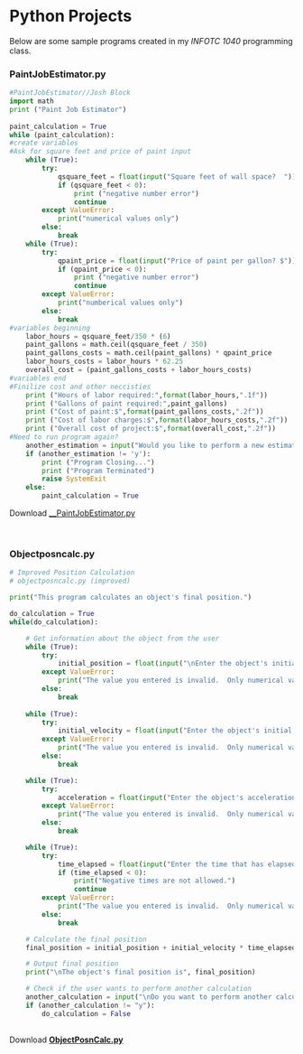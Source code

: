 <p>&nbsp;</p>
# __Python Projects__
<p> Below are some sample programs created in my _INFOTC 1040_ programming class.</p>
### PaintJobEstimator.py
```python
#PaintJobEstimator//Josh Block
import math 
print ("Paint Job Estimator")
 
paint_calculation = True
while (paint_calculation):
#create variables
#Ask for square feet and price of paint input
    while (True):
        try:
            qsquare_feet = float(input("Square feet of wall space?  "))
            if (qsquare_feet < 0):
                print ("negative number error")
                continue
        except ValueError:
            print("numerical values only")
        else:
            break
    while (True):
        try:
            qpaint_price = float(input("Price of paint per gallon? $"))
            if (qpaint_price < 0):
                print ("negative number error")
                continue
        except ValueError:
            print("numberical values only")
        else:
            break
#variables beginning
    labor_hours = qsquare_feet/350 * (6)
    paint_gallons = math.ceil(qsquare_feet / 350)
    paint_gallons_costs = math.ceil(paint_gallons) * qpaint_price
    labor_hours_costs = labor_hours * 62.25
    overall_cost = (paint_gallons_costs + labor_hours_costs)
#variables end
#Finilize cost and other neccisties
    print ("Hours of labor required:",format(labor_hours,".1f"))
    print ("Gallons of paint required:",paint_gallons)
    print ("Cost of paint:$",format(paint_gallons_costs,".2f"))
    print ("Cost of labor charges:$",format(labor_hours_costs,".2f"))
    print ("Overall cost of project:$",format(overall_cost,".2f"))
#Need to run program again?
    another_estimation = input("Would you like to perform a new estimation? (Y/N): ").lower().strip()
    if (another_estimation != 'y'):
        print ("Program Closing...")
        print ("Program Terminated")
        raise SystemExit 
    else:
        paint_calculation = True

```
Download [__PaintJobEstimator.py](Coding Files/paintjobestimator.py)
<p>&nbsp;</p>
### Objectposncalc.py
```python
# Improved Position Calculation
# objectposncalc.py (improved)

print("This program calculates an object's final position.")

do_calculation = True
while(do_calculation):

    # Get information about the object from the user
    while (True):
        try:
            initial_position = float(input("\nEnter the object's initial position: "))
        except ValueError:
            print("The value you entered is invalid.  Only numerical values are valid.");
        else:
            break
        
    while (True):
        try:
            initial_velocity = float(input("Enter the object's initial velocity: "))
        except ValueError:
            print("The value you entered is invalid.  Only numerical values are valid.");
        else:
            break

    while (True):
        try:
            acceleration = float(input("Enter the object's acceleration: "))           
        except ValueError:
            print("The value you entered is invalid.  Only numerical values are valid.");
        else:
            break

    while (True):
        try:
            time_elapsed = float(input("Enter the time that has elapsed: "))
            if (time_elapsed < 0):
                print("Negative times are not allowed.")
                continue
        except ValueError:
            print("The value you entered is invalid.  Only numerical values are valid.");
        else:
            break

    # Calculate the final position
    final_position = initial_position + initial_velocity * time_elapsed + 0.5 * acceleration * time_elapsed ** 2

    # Output final position
    print("\nThe object's final position is", final_position)

    # Check if the user wants to perform another calculation
    another_calculation = input("\nDo you want to perform another calculation? (y/n): ")
    if (another_calculation != "y"):
        do_calculation = False
    
```
Download [__ObjectPosnCalc.py__](Coding Files/objectposncalc.py)
